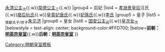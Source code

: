 {{Navbox
|name = 明景帝皇室
|title = [[景泰帝|明景帝]]皇室
|titlestyle = background-color:#FFD700;
|image =
|style = width:100%;text-align:center; 
|groupstyle = text-align:center; background-color:#FFD700;
|liststyle = text-align:center;
|state = {{{state<includeonly>|collapsed</includeonly>}}}
|group1 = 父母
|list1 = 宣宗章皇帝[[明宣宗|朱瞻基]]{{ww}}[[孝翼皇太后|孝翼皇太后吳氏]]
|group2 = 兄
|list2 = [[明英宗|朱祁鎮]]<sub>明英宗</sub>
|group3 = 姊妹
|list3 = [[順德公主]]<sub>長</sub>{{.w}}[[永清公主 (明宣宗女)|永清公主]]<sub>次</sub>{{.w}}[[常德公主]]<sub>三</sub>{{.w}}
|group4 = 后妃
|list4 = [[孝淵景皇后]]汪氏{{.w}}[[杭皇后|廢后杭氏]]{{.w}}[[唐皇贵妃|皇貴妃唐氏]]{{.w}}[[孫妃 (明景帝)|妃孫氏]]{{.w}}[[李惜儿|李氏]]
|group5 = 皇子
|list5 = <sub>懷獻太子/世子</sub>[[朱见济]]
|group6 = 皇女
|list6 = [[固安公主 (明朝)|固安公主]]<sub>長</sub>{{.w}}[[皇次女 (明景帝)|皇次女]]<sub>次</sub>
|belowstyle = text-align: center; background-color:#FFD700;
|below='''前朝：[[Template:明英宗皇室|明英宗皇室]]'''{{.w}}'''后朝：[[Template:明英宗皇室|明英宗皇室]]'''
}}
<noinclude>
[[Category:明朝皇室模板]]
</noinclude>